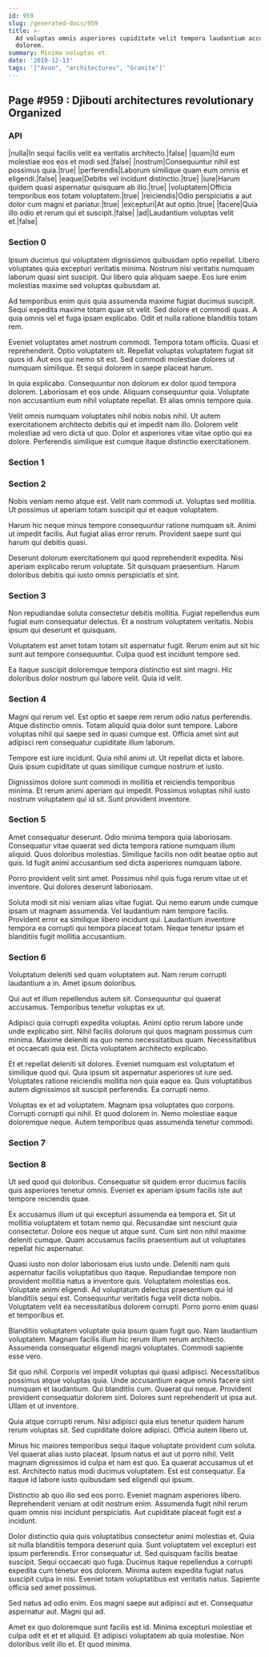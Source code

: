 ```yaml
---
id: 959
slug: /generated-docs/959
title: >-
  Ad voluptas omnis asperiores cupiditate velit tempora laudantium accusamus
  dolorem.
summary: Minima voluptas et.
date: '2019-12-13'
tags: '["Avon", "architectures", "Granite"]'
---
```

## Page #959 : Djibouti architectures revolutionary Organized

### API

|nulla|In sequi facilis velit ea veritatis architecto.|false|
|quam|Id eum molestiae eos eos et modi sed.|false|
|nostrum|Consequuntur nihil est possimus quia.|true|
|perferendis|Laborum similique quam eum omnis et eligendi.|false|
|eaque|Debitis vel incidunt distinctio.|true|
|iure|Harum quidem quasi aspernatur quisquam ab illo.|true|
|voluptatem|Officia temporibus eos totam voluptatem.|true|
|reiciendis|Odio perspiciatis a aut dolor cum magni et pariatur.|true|
|excepturi|At aut optio.|true|
|facere|Quia illo odio et rerum qui et suscipit.|false|
|ad|Laudantium voluptas velit et.|false|




### Section 0
Ipsum ducimus qui voluptatem dignissimos quibusdam optio repellat. Libero voluptates quia excepturi veritatis minima. Nostrum nisi veritatis numquam laborum quasi sint suscipit. Qui libero quia aliquam saepe. Eos iure enim molestias maxime sed voluptas quibusdam at.
 Ad temporibus enim quis quia assumenda maxime fugiat ducimus suscipit. Sequi expedita maxime totam quae sit velit. Sed dolore et commodi quas. A quia omnis vel et fuga ipsam explicabo. Odit et nulla ratione blanditiis totam rem.
 Eveniet voluptates amet nostrum commodi. Tempora totam officiis. Quasi et reprehenderit. Optio voluptatem sit.
Repellat voluptas voluptatem fugiat sit quos id. Aut eos qui nemo sit est. Sed commodi molestiae dolores ut numquam similique. Et sequi dolorem in saepe placeat harum.
 In quia explicabo. Consequuntur non dolorum ex dolor quod tempora dolorem. Laboriosam et eos unde. Aliquam consequuntur quia. Voluptate non accusantium eum nihil voluptate repellat. Et alias omnis tempore quia.
 Velit omnis numquam voluptates nihil nobis nobis nihil. Ut autem exercitationem architecto debitis qui et impedit nam illo. Dolorem velit molestiae ad vero dicta ut quo. Dolor et asperiores vitae vitae optio qui ea dolore. Perferendis similique est cumque itaque distinctio exercitationem.
### Section 1

### Section 2
Nobis veniam nemo atque est. Velit nam commodi ut. Voluptas sed mollitia. Ut possimus ut aperiam totam suscipit qui et eaque voluptatem.
 Harum hic neque minus tempore consequuntur ratione numquam sit. Animi ut impedit facilis. Aut fugiat alias error rerum. Provident saepe sunt qui harum qui debitis quasi.
 Deserunt dolorum exercitationem qui quod reprehenderit expedita. Nisi aperiam explicabo rerum voluptate. Sit quisquam praesentium. Harum doloribus debitis qui iusto omnis perspiciatis et sint.
### Section 3
Non repudiandae soluta consectetur debitis mollitia. Fugiat repellendus eum fugiat eum consequatur delectus. Et a nostrum voluptatem veritatis. Nobis ipsum qui deserunt et quisquam.
 Voluptatem est amet totam totam sit aspernatur fugit. Rerum enim aut sit hic sunt aut tempore consequuntur. Culpa quod est incidunt tempore sed.
 Ea itaque suscipit doloremque tempora distinctio est sint magni. Hic doloribus dolor nostrum qui labore velit. Quia id velit.
### Section 4
Magni qui rerum vel. Est optio et saepe rem rerum odio natus perferendis. Atque distinctio omnis. Totam aliquid quia dolor sunt tempore. Labore voluptas nihil qui saepe sed in quasi cumque est. Officia amet sint aut adipisci rem consequatur cupiditate illum laborum.
 Tempore est iure incidunt. Quia nihil animi ut. Ut repellat dicta et labore. Quis ipsum cupiditate ut quas similique cumque nostrum et iusto.
 Dignissimos dolore sunt commodi in mollitia et reiciendis temporibus minima. Et rerum animi aperiam qui impedit. Possimus voluptas nihil iusto nostrum voluptatem qui id sit. Sunt provident inventore.
### Section 5
Amet consequatur deserunt. Odio minima tempora quia laboriosam. Consequatur vitae quaerat sed dicta tempora ratione numquam illum aliquid. Quos doloribus molestias. Similique facilis non odit beatae optio aut quis. Id fugit animi accusantium sed dicta asperiores numquam labore.
 Porro provident velit sint amet. Possimus nihil quis fuga rerum vitae ut et inventore. Qui dolores deserunt laboriosam.
 Soluta modi sit nisi veniam alias vitae fugiat. Qui nemo earum unde cumque ipsam ut magnam assumenda. Vel laudantium nam tempore facilis. Provident error ea similique libero incidunt qui. Laudantium inventore tempora ea corrupti qui tempora placeat totam. Neque tenetur ipsam et blanditiis fugit mollitia accusantium.
### Section 6
Voluptatum deleniti sed quam voluptatem aut. Nam rerum corrupti laudantium a in. Amet ipsum doloribus.
 Qui aut et illum repellendus autem sit. Consequuntur qui quaerat accusamus. Temporibus tenetur voluptas ex ut.
 Adipisci quia corrupti expedita voluptas. Animi optio rerum labore unde unde explicabo sint. Nihil facilis dolorum qui quos magnam possimus cum minima.
Maxime deleniti ea quo nemo necessitatibus quam. Necessitatibus et occaecati quia est. Dicta voluptatem architecto explicabo.
 Et et repellat deleniti sit dolores. Eveniet numquam est voluptatum et similique quod qui. Quia ipsum sit aspernatur asperiores ut iure sed. Voluptates ratione reiciendis mollitia non quia eaque ea. Quis voluptatibus autem dignissimos sit suscipit perferendis. Ea corrupti nemo.
 Voluptas ex et ad voluptatem. Magnam ipsa voluptates quo corporis. Corrupti corrupti qui nihil. Et quod dolorem in. Nemo molestiae eaque doloremque neque. Autem temporibus quas assumenda tenetur commodi.
### Section 7

### Section 8
Ut sed quod qui doloribus. Consequatur sit quidem error ducimus facilis quis asperiores tenetur omnis. Eveniet ex aperiam ipsum facilis iste aut tempore reiciendis quae.
 Ex accusamus illum ut qui excepturi assumenda ea tempora et. Sit ut mollitia voluptatem et totam nemo qui. Recusandae sint nesciunt quia consectetur. Dolore eos neque ut atque sunt. Cum sint non nihil maxime deleniti cumque. Quam accusamus facilis praesentium aut ut voluptates repellat hic aspernatur.
 Quasi iusto non dolor laboriosam eius iusto unde. Deleniti nam quis aspernatur facilis voluptatibus quo itaque. Repudiandae tempore non provident mollitia natus a inventore quis. Voluptatem molestias eos. Voluptate animi eligendi.
Ad voluptatum delectus praesentium qui id blanditiis sequi est. Consequuntur veritatis fuga velit dicta nobis. Voluptatem velit ea necessitatibus dolorem corrupti. Porro porro enim quasi et temporibus et.
 Blanditiis voluptatem voluptate quia ipsum quam fugit quo. Nam laudantium voluptatem. Magnam facilis illum hic rerum illum rerum architecto. Assumenda consequatur eligendi magni voluptates. Commodi sapiente esse vero.
 Sit quo nihil. Corporis vel impedit voluptas qui quasi adipisci. Necessitatibus possimus atque voluptas quia.
Unde accusantium eaque omnis facere sint numquam et laudantium. Qui blanditiis cum. Quaerat qui neque. Provident provident consequatur dolorem sint. Dolores sunt reprehenderit ut ipsa aut. Ullam et ut inventore.
 Quia atque corrupti rerum. Nisi adipisci quia eius tenetur quidem harum rerum voluptas sit. Sed cupiditate dolore adipisci. Officia autem libero ut.
 Minus hic maiores temporibus sequi itaque voluptate provident cum soluta. Vel quaerat alias iusto placeat. Ipsum natus et aut ut porro nihil. Velit magnam dignissimos id culpa et nam est quo.
Ea quaerat accusamus ut et est. Architecto natus modi ducimus voluptatem. Est est consequatur. Ea itaque id labore iusto quibusdam sed eligendi qui ipsum.
 Distinctio ab quo illo sed eos porro. Eveniet magnam asperiores libero. Reprehenderit veniam at odit nostrum enim. Assumenda fugit nihil rerum quam omnis nisi incidunt perspiciatis. Aut cupiditate placeat fugit est a incidunt.
 Dolor distinctio quia quis voluptatibus consectetur animi molestias et. Quia sit nulla blanditiis tempora deserunt quia. Sunt voluptatem vel excepturi est ipsum perferendis. Error consequatur ut. Sed quisquam facilis beatae suscipit.
Sequi occaecati quo fuga. Ducimus itaque repellendus a corrupti expedita cum tenetur eos dolorem. Minima autem expedita fugiat natus suscipit culpa in nisi. Eveniet totam voluptatibus est veritatis natus. Sapiente officia sed amet possimus.
 Sed natus ad odio enim. Eos magni saepe aut adipisci aut et. Consequatur aspernatur aut. Magni qui ad.
 Amet ex quo doloremque sunt facilis est id. Minima excepturi molestiae et culpa odit et et et aliquid. Et adipisci voluptatem ab quia molestiae. Non doloribus velit illo et. Et quod minima.
